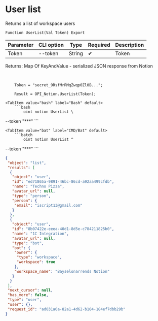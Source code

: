 ﻿---
sidebar_position: 1
---


# User list
 Returns a list of workspace users



`Function UserList(Val Token) Export`

  | Parameter | CLI option | Type | Required | Description |
  |-|-|-|-|-|
  | Token | --token | String | &#x2714; | Token |

  
  Returns:  Map Of KeyAndValue - serialized JSON response from Notion

<br/>




```bsl title="1C:Enterprise/OneScript code example"
    Token = "secret_9RsfMrRMqZwqp0Zl0B...";

    Result = OPI_Notion.UserList(Token);
```
 

 <Tabs>
  
    <TabItem value="bash" label="Bash" default>
        ```bash
            oint notion UserList \
 --token "***"
        ```
    </TabItem>
  
    <TabItem value="bat" label="CMD/Bat" default>
        ```batch
            oint notion UserList ^
 --token "***"
        ```
    </TabItem>
</Tabs>


```json title="Result"
{
 "object": "list",
 "results": [
  {
   "object": "user",
   "id": "ed71865a-9891-46bc-86cd-a92aa499cfdb",
   "name": "Techno Pizza",
   "avatar_url": null,
   "type": "person",
   "person": {
    "email": "iscript13@gmail.com"
   }
  },
  {
   "object": "user",
   "id": "8b07422e-eeea-40d1-8d5e-c784211825b0",
   "name": "1C Integration",
   "avatar_url": null,
   "type": "bot",
   "bot": {
    "owner": {
     "type": "workspace",
     "workspace": true
    },
    "workspace_name": "Bayselonarrends Notion"
   }
  }
 ],
 "next_cursor": null,
 "has_more": false,
 "type": "user",
 "user": {},
 "request_id": "ad031a0a-82a1-4d62-b104-184ef7dbb29b"
}
```
